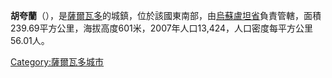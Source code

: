 '''胡夸蘭'''（{{lang-es|Jucuarán}}），是[[薩爾瓦多|薩爾瓦多]]的城鎮，位於該國東南部，由[[烏蘇盧坦省|烏蘇盧坦省]]負責管轄，面積239.69平方公里，海拔高度601米，2007年人口13,424，人口密度每平方公里56.01人。

{{coord|13|15|N|88|15|W|display=title|region:SV_type:city_source:GNS-enwiki}}

{{ElSalvador-geo-stub}}
[[Category:薩爾瓦多城市|Category:薩爾瓦多城市]]